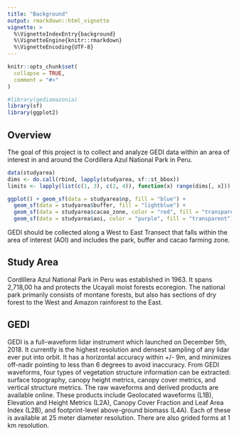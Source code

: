```yaml
---
title: "Background"
output: rmarkdown::html_vignette
vignette: >
  %\VignetteIndexEntry{background}
  %\VignetteEngine{knitr::rmarkdown}
  %\VignetteEncoding{UTF-8}
---
```


```r
knitr::opts_chunk$set(
  collapse = TRUE,
  comment = "#>"
)
```

```r
#library(gediamazonia)
library(sf)
library(ggplot2)
```

## Overview

The goal of this project is to collect and analyze GEDI data within an area of interest in and around the Cordillera Azul National Park in Peru.
```r
data(studyarea)
dims <- do.call(rbind, lapply(studyarea, sf::st_bbox))
limits <- lapply(list(c(1, 3), c(2, 4)), function(x) range(dims[, x]))

ggplot() + geom_sf(data = studyarea$np, fill = "blue") + 
  geom_sf(data = studyarea$buffer, fill = "lightblue") + 
  geom_sf(data = studyarea$cacao_zone, color = "red", fill = "transparent") +
  geom_sf(data = studyarea$aoi, color = "purple", fill = "transparent")
```

GEDI should be collected along a West to East Transect that falls within the area of interest (AOI) and includes the park, buffer and cacao farming zone. 

## Study Area
Cordillera Azul National Park in Peru was established in 1963. It spans 2,718,00 ha and protects the Ucayali moist forests ecoregion. The national park primarily consists of montane forests, but also has sections of dry forest to the West and Amazon rainforest to the East. 

## GEDI
GEDI is a full-waveform lidar instrument which launched on December 5th, 2018. It currently is the highest resolution and densest sampling of any lidar ever put into orbit. It has a horizontal accuracy within +/- 9m, and minimizes off-nadir pointing to less than 6 degrees to avoid inaccuracy. From GEDI waveforms, four types of vegetation structure information can be extracted: surface topography, canopy height metrics, canopy cover metrics, and vertical structure metrics. The raw waveforms and derived products are available online. These products include Geolocated waveforms (L1B), Elevation and Height Metrics (L2A), Canopy Cover Fraction and Leaf Area Index (L2B), and footprint-level above-ground biomass (L4A). Each of these is available at 25 meter diameter resolution. There are also grided forms at 1 km resolution.



